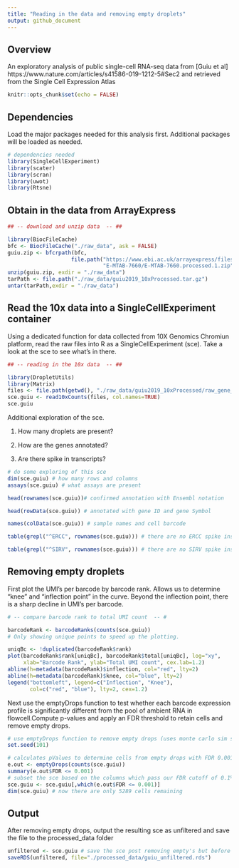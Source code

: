 ```yaml
---
title: "Reading in the data and removing empty droplets"
output: github_document
---
```


## Overview

An exploratory analysis of public single-cell RNA-seq data from [Guiu et al] https://www.nature.com/articles/s41586-019-1212-5#Sec2 and retrieved from the Single Cell Expression Atlas

```r
knitr::opts_chunk$set(echo = FALSE)
```

## Dependencies

Load the major packages needed for this analysis first. Additional packages will be loaded as needed.

```r

# dependencies needed
library(SingleCellExperiment)
library(scater)
library(scran)
library(uwot)
library(Rtsne)
```

## Obtain in the data from ArrayExpress

```r

## -- download and unzip data  -- ##

library(BiocFileCache)
bfc <- BiocFileCache("./raw_data", ask = FALSE)
guiu.zip <- bfcrpath(bfc, 
                    file.path("https://www.ebi.ac.uk/arrayexpress/files",
                              "E-MTAB-7660/E-MTAB-7660.processed.1.zip"))
unzip(guiu.zip, exdir = "./raw_data")
tarPath <- file.path("./raw_data/guiu2019_10xProcessed.tar.gz")
untar(tarPath,exdir = "./raw_data")

```

## Read the 10x data into a SingleCellExperiment container

Using a dedicated function for data collected from 10X Genomics Chromiun platform, read the raw files into R as a SingleCellExperiment (sce). Take a look at the sce to see what's in there. 

```r
## -- reading in the 10x data  -- ##

library(DropletUtils)
library(Matrix)
files <- file.path(getwd(), "./raw_data/guiu2019_10xProcessed/raw_gene_bc_matrices/mm10")
sce.guiu <- read10xCounts(files, col.names=TRUE)
sce.guiu

```

Additional exploration of the sce. 

(1) How many droplets are present?

(2) How are the genes annotated?

(3) Are there spike in transcripts?


```r
# do some exploring of this sce 
dim(sce.guiu) # how many rows and columns
assays(sce.guiu) # what assays are present

head(rownames(sce.guiu))# confirmed annotation with Ensembl notation

head(rowData(sce.guiu)) # annotated with gene ID and gene Symbol

names(colData(sce.guiu)) # sample names and cell barcode

table(grepl("^ERCC", rownames(sce.guiu))) # there are no ERCC spike ins

table(grepl("^SIRV", rownames(sce.guiu))) # there are no SIRV spike ins

```

## Removing empty droplets

First plot the UMI's per barcode by barcode rank. Allows us to determine "knee" and "inflection point" in the curve. Beyond the inflection point, there is a sharp decline in UMI's per barcode.

```r
# -- compare barcode rank to total UMI count  -- #

barcodeRank <- barcodeRanks(counts(sce.guiu))
# Only showing unique points to speed up the plotting.

uniqBc <- !duplicated(barcodeRank$rank)
plot(barcodeRank$rank[uniqBc], barcodeRank$total[uniqBc], log="xy",
     xlab="Barcode Rank", ylab="Total UMI count", cex.lab=1.2)
abline(h=metadata(barcodeRank)$inflection, col="red", lty=2)
abline(h=metadata(barcodeRank)$knee, col="blue", lty=2)
legend("bottomleft", legend=c("Inflection", "Knee"), 
       col=c("red", "blue"), lty=2, cex=1.2)

```

Next use the emptyDrops function to test whether each barcode expression profile is significantly different from the pool of ambient RNA in flowcell.Compute p-values and apply an FDR threshold to retain cells and remove empty drops.

```r
# use emptyDrops function to remove empty drops (uses monte carlo sim so have to set.seed)
set.seed(101)

# calculates pValues to determine cells from empty drops with FDR 0.001
e.out <- emptyDrops(counts(sce.guiu))
summary(e.out$FDR <= 0.001)
# subset the sce based on the columns which pass our FDR cutoff of 0.1%
sce.guiu <- sce.guiu[,which(e.out$FDR <= 0.001)]
dim(sce.guiu) # now there are only 5289 cells remaining

```

## Output

After removing empty drops, output the resulting sce as unfiltered and save the file to the processed_data folder

```r
unfiltered <- sce.guiu # save the sce post removing empty's but before additional QC
saveRDS(unfiltered, file="./processed_data/guiu_unfiltered.rds")
```

